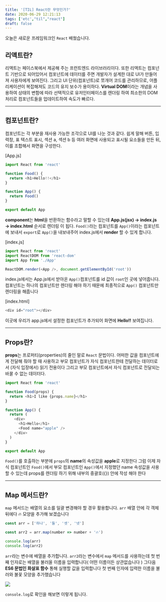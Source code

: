```yaml
---
title: '[TIL] React란 무엇인가?'
date: 2020-06-29 12:21:13
tags: ['etc',"til","react"]
draft: false
---
```


오늘은 새로운 프레임워크인 `React` 배웠습니다.

## 리액트란?

리액트는 페이스북에서 제공해 주는 프런트엔드 라이브러리이다. 또한 리액트는 컴포넌트 기반으로 되어있어서 컴포넌트에 데이터를 주면 개발자가 설계한 대로 UI가 만들어져 사용자에게 보여진다. 그리고 UI 단위(컴포넌트)로 쪼개어 코드를 관리하므로, 어플리케이션이 복잡해져도 코드의 유지 보수가 용이하다. **Virtual DOM**이라는 개념을 사용하여 상태의 변함에 따라 선택적으로 유저인터페이스를 렌더링 하여 최소한의 DOM 처리로 컴포넌트들을 업데이트하여 속도가 빠르다.

---

## 컴포넌트란?

컴포넌트는 각 부분을 재사용 가능한 조각으로 UI를 나눈 것과 같다. 쉽게 말해 버튼, 입력창, 표 텍스트 표시, 섹션 a, 섹션 b 등 여러 화면에 사용되고 표시될 요소들을 만든 뒤, 이를 조합해서 화면을 구성한다.

[App.js]

```javascript
import React from 'react'

function Food() {
  return <h1>Hello!!</h1>
}

function App() {
  return Food()
}

export default App
```

**component**는 **html**을 반환하는 함수라고 말할 수 있는데 **App.js(jsx) → index.js → index.html** 순서로 렌더링 이 됩다. `Food()`라는 컴포넌트를 `App()`이라는 컴포넌트에 보내서 `export`로 `App()`을 내보내주어 index.js에서 **render** 할 수 있게 합니다.

[index.js]

```js
import React from 'react'
import ReactDOM from 'react-dom'
import App from './App'

ReactDOM.render(<App />, document.getElementById('root'))
```

index.js에서는 App.js에서 받아온 `App()`컴포넌트를 id 값이 `root`인 곳에 넣어줍니다. 컴포넌트는 하나의 컴포넌트만 렌더링 해야 하기 때문에 최종적으로 `App()` 컴포넌트만 렌더링을 해줍니다

[index.html]

```javascript
<div id="root"></div>
```

이곳에 우리가 app.js에서 설정한 컴포넌트가 추가되어 화면에 **Hello!!** 보여집니다.

---

## Props란?

**props**는 프로퍼티(properties)의 줄인 말로 `React` 문법이다. 어떠한 값을 컴포넌트에게 전달해 줘야 할 때 사용하고 부모 컴포넌트가 자식 컴포넌트한테 전달하는 데이터로서 (자식 입장에서) 읽기 전용이다 그리고 부모 컴포넌트에서 자식 컴포넌트로 전달되는 바꿀 수 없는 데이터다.

```javascript
import React from 'react'

function Food(props) {
  return <h1>I like {props.name}</h1>
}

function App() {
  return (
    <div>
      <h1>Hello</h1>
      <Food name="apple" />
    </div>
  )
}

export default App
```

`Food()`를 호출하는 부분에 `props`의 **name**의 속성값을 **apple**로 지정한다 그럼 이제 자식 컴포넌트인 `Food()`에서 부모 컴포넌트인 `App()`에서 지정했던 name 속성값을 사용할 수 있는데 props를 렌더링 하기 위해 내부의 중괄호({}) 안에 작성 해야 한다

---

## Map 메서드란?

`map` 메서드는 배열의 요소를 일괄 변경해야 할 경우 활용합니다. `arr` 배열 안에 각 객체 뒤에다 🔥 모양을 추가해 보겠습니다

```js
const arr = ['하나', '둘', '셋', '넷']

const arr2 = arr.map(number => number + '🔥')

console.log(arr)
console.log(arr2)
```

`arr`라는 변수에 배열을 추가합니다. `arr2`라는 변수에서 `map` 메서드를 사용하는데 첫 번째 인자로는 배열을 불러올 이름을 입력합니다( 어떤 이름이든 상관없습니다 ) 그다음 **ES6 문법인 화살표 함수** 통해 실행할 값을 입력합니다 첫 번째 인자에 입력한 이름을 불러와 불꽃 모양을 추가했습니다

![](/static/images/react&next/20200629maps.png)

`console.log`로 확인을 해보면 이렇게 됩니다.
